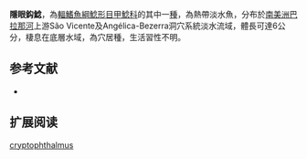 {{Speciesbox
| name = 隱眼鈎鯰
| image = 
| image_width = 250px
| image_caption = 
| status = NE
| status_system = IUCN3.1
| genus = Ancistrus
| species = cryptophthalmus
| authority = [[Reis|Reis]], 1987
| synonyms =  
}}

'''隱眼鈎鯰'''，為[[輻鰭魚綱|輻鰭魚綱]][[鯰形目|鯰形目]][[甲鯰科|甲鯰科]]的其中一[[種|種]]，為熱帶淡水魚，分布於[[南美洲|南美洲]][[巴拉那河|巴拉那河]]上游São Vicente及Angélica-Bezerra洞穴系統淡水流域，體長可達6公分，棲息在底層水域，為穴居種，生活習性不明。

==参考文献==
*{{FishBase_species|genus=Ancistrus|species=cryptophthalmus|year=2014|month=11}}

== 扩展阅读 ==
{{refbegin}}
{{wikispecies-inline|Ancistrus cryptophthalmus|隱眼鈎鯰}}
{{refend}}
{{Taxonbar|from=Q6431376}}

[[Category:鈎鯰屬|cryptophthalmus]]